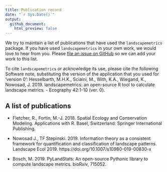 ```yaml
---
title: Publication record
date: "`r Sys.Date()`"
output:
  github_document:
    html_preview: false
---
```


We try to maintain a list of publications that have used the `landscapemetrics` package. If you have used `landscapemetrics` in your own work, we would love to hear from you. Please [file an issue on GitHub](https://github.com/r-spatialecology/landscapemetrics/issues/new/) so we can add your work to this list.

To cite `landscapemetrics` or acknowledge its use, please cite the following Software note, substituting the version of the application that you used for ‘version 0’: Hesselbarth, M.H.K., Sciaini, M., With, K.A., Wiegand, K., Nowosad, J. 2019. landscapemetrics: an open-source R tool to calculate landscape metrics. - Ecography 42:1-10 (ver. 0).

## A list of publications

- Fletcher, R., Fortin, M.-J. 2018. Spatial Ecology and Conservation Modeling. Applications with R. Basel, Switzerland: Springer International Publishing.

- Nowosad J., TF Stepinski. 2019. Information theory as a consistent framework for quantification and classification of landscape patterns. Landscape Ecol 2019. https://doi.org/10.1007/s10980-019-00830-x

- Bosch, M. 2019. PyLandStats: An open-source Pythonic library to compute landscape metrics. bioRxiv, 715052.
